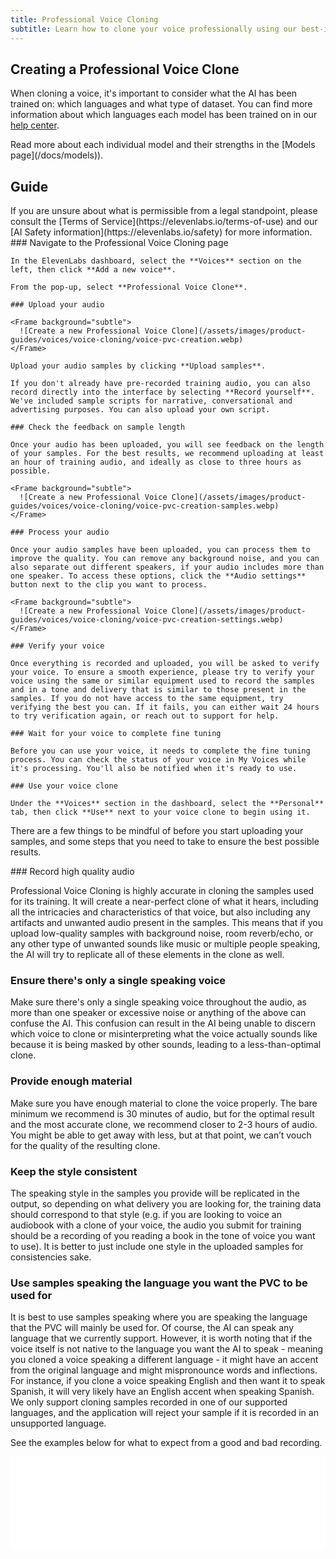 ```yaml
---
title: Professional Voice Cloning
subtitle: Learn how to clone your voice professionally using our best-in-class models.
---
```


## Creating a Professional Voice Clone

When cloning a voice, it's important to consider what the AI has been trained on: which languages and what type of dataset. You can find more information about which languages each model has been trained on in our [help center](https://help.elevenlabs.io/hc/en-us/articles/17883183930129-What-models-do-you-offer-and-what-is-the-difference-between-them).

<Info>
  Read more about each individual model and their strengths in the [Models page](/docs/models)).
</Info>

## Guide

<Warning>
  If you are unsure about what is permissible from a legal standpoint, please consult the [Terms of
  Service](https://elevenlabs.io/terms-of-use) and our [AI Safety
  information](https://elevenlabs.io/safety) for more information.
</Warning>

<Steps>
    ### Navigate to the Professional Voice Cloning page

    In the ElevenLabs dashboard, select the **Voices** section on the left, then click **Add a new voice**.

    From the pop-up, select **Professional Voice Clone**.

    ### Upload your audio

    <Frame background="subtle">
      ![Create a new Professional Voice Clone](/assets/images/product-guides/voices/voice-cloning/voice-pvc-creation.webp)
    </Frame>

    Upload your audio samples by clicking **Upload samples**.

    If you don't already have pre-recorded training audio, you can also record directly into the interface by selecting **Record yourself**. We've included sample scripts for narrative, conversational and advertising purposes. You can also upload your own script.

    ### Check the feedback on sample length

    Once your audio has been uploaded, you will see feedback on the length of your samples. For the best results, we recommend uploading at least an hour of training audio, and ideally as close to three hours as possible.

    <Frame background="subtle">
      ![Create a new Professional Voice Clone](/assets/images/product-guides/voices/voice-cloning/voice-pvc-creation-samples.webp)
    </Frame>

    ### Process your audio

    Once your audio samples have been uploaded, you can process them to improve the quality. You can remove any background noise, and you can also separate out different speakers, if your audio includes more than one speaker. To access these options, click the **Audio settings** button next to the clip you want to process.

    <Frame background="subtle">
      ![Create a new Professional Voice Clone](/assets/images/product-guides/voices/voice-cloning/voice-pvc-creation-settings.webp)
    </Frame>

    ### Verify your voice

    Once everything is recorded and uploaded, you will be asked to verify your voice. To ensure a smooth experience, please try to verify your voice using the same or similar equipment used to record the samples and in a tone and delivery that is similar to those present in the samples. If you do not have access to the same equipment, try verifying the best you can. If it fails, you can either wait 24 hours to try verification again, or reach out to support for help.

    ### Wait for your voice to complete fine tuning

    Before you can use your voice, it needs to complete the fine tuning process. You can check the status of your voice in My Voices while it's processing. You'll also be notified when it's ready to use.

    ### Use your voice clone

    Under the **Voices** section in the dashboard, select the **Personal** tab, then click **Use** next to your voice clone to begin using it.

</Steps>

There are a few things to be mindful of before you start uploading your samples, and some steps that you need to take to ensure the best possible results.

<Steps>
  ### Record high quality audio

Professional Voice Cloning is highly accurate in cloning the samples used for its training. It will create a near-perfect clone of what it hears, including all the intricacies and characteristics of that voice, but also including any artifacts and unwanted audio present in the samples. This means that if you upload low-quality samples with background noise, room reverb/echo, or any other type of unwanted sounds like music or multiple people speaking, the AI will try to replicate all of these elements in the clone as well.

### Ensure there's only a single speaking voice

Make sure there's only a single speaking voice throughout the audio, as more than one speaker or excessive noise or anything of the above can confuse the AI. This confusion can result in the AI being unable to discern which voice to clone or misinterpreting what the voice actually sounds like because it is being masked by other sounds, leading to a less-than-optimal clone.

### Provide enough material

Make sure you have enough material to clone the voice properly. The bare minimum we recommend is 30 minutes of audio, but for the optimal result and the most accurate clone, we recommend closer to 2-3 hours of audio. You might be able to get away with less, but at that point, we can’t vouch for the quality of the resulting clone.

### Keep the style consistent

The speaking style in the samples you provide will be replicated in the output, so depending on what delivery you are looking for, the training data should correspond to that style (e.g. if you are looking to voice an audiobook with a clone of your voice, the audio you submit for training should be a recording of you reading a book in the tone of voice you want to use). It is better to just include one style in the uploaded samples for consistencies sake.

### Use samples speaking the language you want the PVC to be used for

It is best to use samples speaking where you are speaking the language that the PVC will mainly be used for. Of course, the AI can speak any language that we currently support. However, it is worth noting that if the voice itself is not native to the language you want the AI to speak - meaning you cloned a voice speaking a different language - it might have an accent from the original language and might mispronounce words and inflections. For instance, if you clone a voice speaking English and then want it to speak Spanish, it will very likely have an English accent when speaking Spanish. We only support cloning samples recorded in one of our supported languages, and the application will reject your sample if it is recorded in an unsupported language.

</Steps>

See the examples below for what to expect from a good and bad recording.

<iframe
  width="100%"
  height={90}
  frameBorder="no"
  scrolling="no"
  src={`https://elevenlabs.io/player/index.html?title=Good%20example&small=true&preview=true&audioSrc=https%3A%2F%2Fstorage.googleapis.com%2Feleven-public-cdn%2Faudio%2Fdocs%2Fgood_example.wav`}
/>
<iframe
  width="100%"
  height={90}
  frameBorder="no"
  scrolling="no"
  src={`https://elevenlabs.io/player/index.html?title=Bad%20example&small=true&preview=true&audioSrc=https%3A%2F%2Fstorage.googleapis.com%2Feleven-public-cdn%2Faudio%2Fdocs%2Fbad_example.wav`}
/>

For now, we only allow you to clone your own voice. You will be asked to go through a verification process before submitting your fine-tuning request.

## Tips and suggestions

<AccordionGroup>
  <Accordion title="Professional Recording Equipment">
    #### Professional Recording Equipment

    Use high-quality recording equipment for optimal results as the AI will clone everything about the audio. High-quality input = high-quality output. Any microphone will work, but an XLR mic going into a dedicated audio interface would be our recommendation. A few general recommendations on low-end would be something like an Audio Technica AT2020 or a Rode NT1 going into a Focusrite interface or similar.

  </Accordion>
  <Accordion title="Use a Pop-Filter">
    #### Use a Pop-Filter

    Use a Pop-Filter when recording. This will minimize plosives when recording.

  </Accordion>
  <Accordion title="Microphone Distance">
    #### Microphone Distance

    Position yourself at the right distance from the microphone - approximately two fists away from the mic is recommended, but it also depends on what type of recording you want.

  </Accordion>
  <Accordion title="Noise-Free Recording">
    #### Noise-Free Recording

    Ensure that the audio input doesn't have any interference, like background music or noise. The AI cloning works best with clean, uncluttered audio.

  </Accordion>
  <Accordion title="Room Acoustics">
    #### Room Acoustics

    Preferably, record in an acoustically-treated room. This reduces unwanted echoes and background noises, leading to clearer audio input for the AI. You can make something temporary using a thick duvet or quilt to dampen the recording space.

  </Accordion>
  <Accordion title="Audio Pre-processing">
    #### Audio Pre-processing

    Consider editing your audio beforehand if you're aiming for a specific sound you want the AI to output. For instance, if you want a polished podcast-like output, pre-process your audio to match that quality, or if you have long pauses or many "uhm"s and "ahm"s between words as the AI will mimic those as well.

  </Accordion>
  <Accordion title="Volume Control">
    #### Volume Control

    Maintain a consistent volume that's loud enough to be clear but not so loud that it causes distortion. The goal is to achieve a balanced and steady audio level. The ideal would be between -23dB and -18dB RMS with a true peak of -3dB.

  </Accordion>
  <Accordion title="Sufficient Audio Length">
    #### Sufficient Audio Length

    Provide at least 30 minutes of high-quality audio that follows the above guidelines for best results - preferably closer to 2+ hours of audio. The more quality data you can feed into the AI, the better the voice clone will be. The number of samples is irrelevant; the total runtime is what matters. However, if you plan to upload multiple hours of audio, it is better to split it into multiple ~30-minute samples. This makes it easier to upload.

  </Accordion>
</AccordionGroup>
